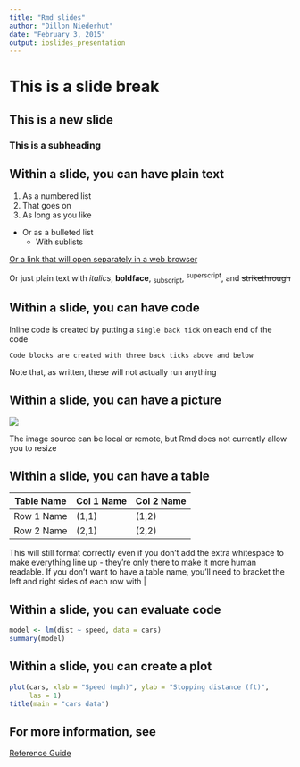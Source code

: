```yaml
---
title: "Rmd slides"
author: "Dillon Niederhut"
date: "February 3, 2015"
output: ioslides_presentation
---
```


# This is a slide break
## This is a new slide
### This is a subheading

## Within a slide, you can have plain text

1. As a numbered list
2. That goes on
3. As long as you like
    
- Or as a bulleted list
    - With sublists

[Or a link that will open separately in a web browser](dlab.berkeley.edu)

Or just plain text with *italics*, **boldface**, ~subscript~, ^superscript^, and ~~strikethrough~~

## Within a slide, you can have code

Inline code is created by putting a `single back tick` on each end of the code

```
Code blocks are created with three back ticks above and below
```

Note that, as written, these will not actually run anything

## Within a slide, you can have a picture

![](http://dlab.berkeley.edu/sites/default/files/pfrontiera_11032014.jpg)

The image source can be local or remote, but Rmd does not currently allow you to resize

## Within a slide, you can have a table

Table Name | Col 1 Name | Col 2 Name
-----------|------------|-----------
Row 1 Name | (1,1)      | (1,2)
Row 2 Name | (2,1)      | (2,2)


This will still format correctly even if you don't add the extra whitespace to make everything line up - they're only there to make it more human readable. If you don't want to have a table name, you'll need to bracket the left and right sides of each row with |

## Within a slide, you can evaluate code

```r
model <- lm(dist ~ speed, data = cars)
summary(model)
```

## Within a slide, you can create a plot

```r
plot(cars, xlab = "Speed (mph)", ylab = "Stopping distance (ft)",
     las = 1)
title(main = "cars data")
```

## For more information, see

[Reference Guide](http://rmarkdown.rstudio.com/RMarkdownReferenceGuide.pdf)
